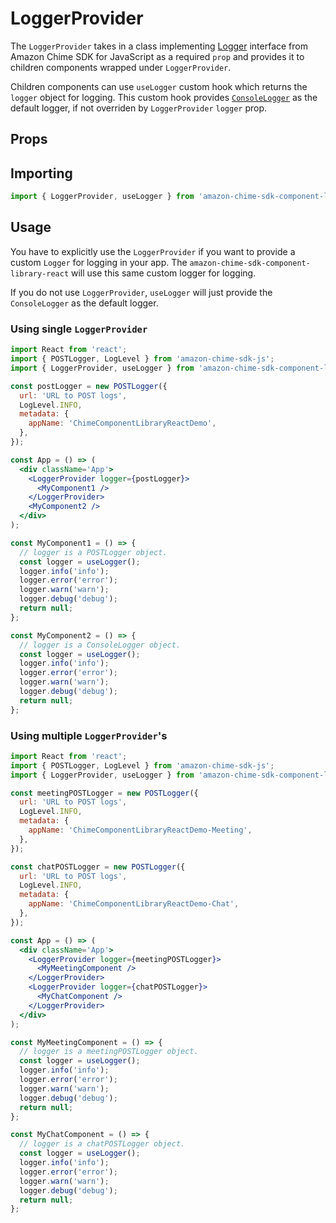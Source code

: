 
<Meta title="SDK Providers/LoggerProvider" />

# LoggerProvider

The `LoggerProvider` takes in a class implementing <a target="_blank" href="https://aws.github.io/amazon-chime-sdk-js/interfaces/logger.html">Logger</a> interface from Amazon Chime SDK for JavaScript as a required `prop` and provides it to
children components wrapped under `LoggerProvider`.

Children components can use `useLogger` custom hook which returns the `logger` object for logging.
This custom hook provides <a target="_blank" href="https://aws.github.io/amazon-chime-sdk-js/classes/consolelogger.html">`ConsoleLogger`</a> as the default logger, if not overriden by `LoggerProvider` `logger` prop.

## Props

<Props of={LoggerProvider} />

## Importing

```jsx
import { LoggerProvider, useLogger } from 'amazon-chime-sdk-component-library-react';
```

## Usage

You have to explicitly use the `LoggerProvider` if you want to provide a custom `Logger` for logging in your app.
The `amazon-chime-sdk-component-library-react` will use this same custom logger for logging.

If you do not use `LoggerProvider`, `useLogger` will just provide the `ConsoleLogger` as the default logger.

### Using single `LoggerProvider`

```jsx
import React from 'react';
import { POSTLogger, LogLevel } from 'amazon-chime-sdk-js';
import { LoggerProvider, useLogger } from 'amazon-chime-sdk-component-library-react';

const postLogger = new POSTLogger({
  url: 'URL to POST logs',
  LogLevel.INFO,
  metadata: {
    appName: 'ChimeComponentLibraryReactDemo',
  },
});

const App = () => (
  <div className='App'>
    <LoggerProvider logger={postLogger}>
      <MyComponent1 />
    </LoggerProvider>
    <MyComponent2 />
  </div>
);

const MyComponent1 = () => {
  // logger is a POSTLogger object.
  const logger = useLogger();
  logger.info('info');
  logger.error('error');
  logger.warn('warn');
  logger.debug('debug');
  return null;
};

const MyComponent2 = () => {
  // logger is a ConsoleLogger object.
  const logger = useLogger();
  logger.info('info');
  logger.error('error');
  logger.warn('warn');
  logger.debug('debug');
  return null;
};
```

### Using multiple `LoggerProvider`'s

```jsx
import React from 'react';
import { POSTLogger, LogLevel } from 'amazon-chime-sdk-js';
import { LoggerProvider, useLogger } from 'amazon-chime-sdk-component-library-react';

const meetingPOSTLogger = new POSTLogger({
  url: 'URL to POST logs',
  LogLevel.INFO,
  metadata: {
    appName: 'ChimeComponentLibraryReactDemo-Meeting',
  },
});

const chatPOSTLogger = new POSTLogger({
  url: 'URL to POST logs',
  LogLevel.INFO,
  metadata: {
    appName: 'ChimeComponentLibraryReactDemo-Chat',
  },
});

const App = () => (
  <div className='App'>
    <LoggerProvider logger={meetingPOSTLogger}>
      <MyMeetingComponent />
    </LoggerProvider>
    <LoggerProvider logger={chatPOSTLogger}>
      <MyChatComponent />
    </LoggerProvider>
  </div>
);

const MyMeetingComponent = () => {
  // logger is a meetingPOSTLogger object.
  const logger = useLogger();
  logger.info('info');
  logger.error('error');
  logger.warn('warn');
  logger.debug('debug');
  return null;
};

const MyChatComponent = () => {
  // logger is a chatPOSTLogger object.
  const logger = useLogger();
  logger.info('info');
  logger.error('error');
  logger.warn('warn');
  logger.debug('debug');
  return null;
};
```